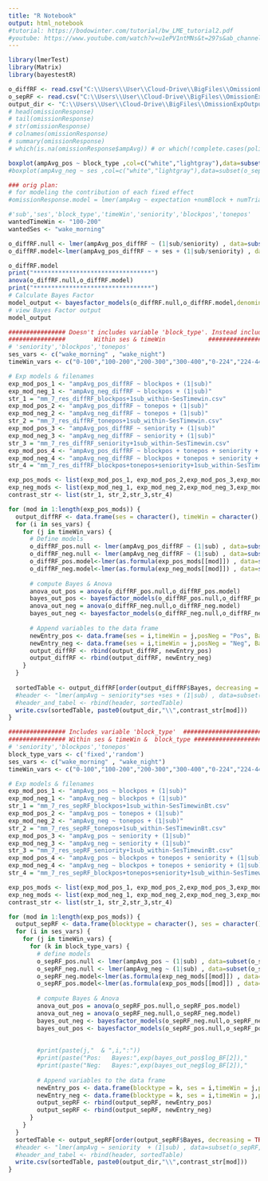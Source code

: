 ```yaml
---
title: "R Notebook"
output: html_notebook
#tutorial: https://bodowinter.com/tutorial/bw_LME_tutorial2.pdf
#youtube: https://www.youtube.com/watch?v=u1ePV1ntMNs&t=297s&ab_channel=LiquidBrainBioinformatics
---
```


```r
library(lmerTest)
library(Matrix)
library(bayestestR)

o_diffRF <- read.csv("C:\\Users\\User\\Cloud-Drive\\BigFiles\\OmissionExpOutput\\mix_modeling\\mm_7_sub-ses-posnegClust-tonepos-blockpos-senior12-manyTimeWin_diffRF.csv")
o_sepRF <- read.csv("C:\\Users\\User\\Cloud-Drive\\BigFiles\\OmissionExpOutput\\mix_modeling\\mm_7_sub-OrOf-ses-posnegClust-tonepos-blockpos-senior12-manyTimeWin.csv")
output_dir <- "C:\\Users\\User\\Cloud-Drive\\BigFiles\\OmissionExpOutput\\mix_modeling"
# head(omissionResponse)
# tail(omissionResponse)
# str(omissionResponse)
# colnames(omissionResponse)
# summary(omissionResponse)
# which(is.na(omissionResponse$ampAvg)) # or which(!complete.cases(politeness))

```

```r
boxplot(ampAvg_pos ~ block_type ,col=c("white","lightgray"),data=subset(o_sepRF, timeWin == "300-400"))
#boxplot(ampAvg_neg ~ ses ,col=c("white","lightgray"),data=subset(o_sepRF))
```


```r
### orig plan: 
# for modeling the contribution of each fixed effect
#omissionResponse.model = lmer(ampAvg ~ expectation +numBlock + numTrial +(1|sub),data=omissionData)
```

```r
#'sub','ses','block_type','timeWin','seniority','blockpos','tonepos'
wantedTimeWin <- "100-200" 
wantedSes <- "wake_morning" 

o_diffRF.null <- lmer(ampAvg_pos_diffRF ~ (1|sub/seniority) , data=subset(o_diffRF, timeWin == wantedTimeWin), REML=FALSE)
o_diffRF.model<-lmer(ampAvg_pos_diffRF ~ + ses + (1|sub/seniority) , data=subset(o_diffRF, timeWin == wantedTimeWin), REML=FALSE)

o_diffRF.model
print("*********************************")
anova(o_diffRF.null,o_diffRF.model)
print("*********************************")
# Calculate Bayes Factor
model_output <- bayesfactor_models(o_diffRF.null,o_diffRF.model,denominator=o_diffRF.null) 
# view Bayes Factor output
model_output
```



```r
################ Doesn't includes variable 'block_type'. Instead includes difference between fixed-rand ##############
################        Within ses & timeWin            #######################
# 'seniority','blockpos','tonepos'
ses_vars <- c("wake_morning" , "wake_night")
timeWin_vars <- c("0-100","100-200","200-300","300-400","0-224","224-444","0-48","48-100","100-148","148-200","200-248","248-300","300-348","348-400","400-444")

# Exp models & filenames
exp_mod_pos_1 <- "ampAvg_pos_diffRF ~ blockpos + (1|sub)"
exp_mod_neg_1 <- "ampAvg_neg_diffRF ~ blockpos + (1|sub)"
str_1 = "mm_7_res_diffRF_blockpos+1sub_within-SesTimewin.csv"
exp_mod_pos_2 <- "ampAvg_pos_diffRF ~ tonepos + (1|sub)"
exp_mod_neg_2 <- "ampAvg_neg_diffRF ~ tonepos + (1|sub)"
str_2 = "mm_7_res_diffRF_tonepos+1sub_within-SesTimewin.csv"
exp_mod_pos_3 <- "ampAvg_pos_diffRF ~ seniority + (1|sub)"
exp_mod_neg_3 <- "ampAvg_neg_diffRF ~ seniority + (1|sub)"
str_3 = "mm_7_res_diffRF_seniority+1sub_within-SesTimewin.csv"
exp_mod_pos_4 <- "ampAvg_pos_diffRF ~ blockpos + tonepos + seniority + (1|sub)"
exp_mod_neg_4 <- "ampAvg_neg_diffRF ~ blockpos + tonepos + seniority + (1|sub)"
str_4 = "mm_7_res_diffRF_blockpos+tonepos+seniority+1sub_within-SesTimewin.csv"

exp_pos_mods <- list(exp_mod_pos_1, exp_mod_pos_2,exp_mod_pos_3,exp_mod_pos_4)
exp_neg_mods <- list(exp_mod_neg_1, exp_mod_neg_2,exp_mod_neg_3,exp_mod_neg_4)
contrast_str <- list(str_1, str_2,str_3,str_4)

for (mod in 1:length(exp_pos_mods)) {
  output_diffRF <- data.frame(ses = character(), timeWin = character(), posNeg = character(), Bayes = numeric(), anovaPval = numeric())
  for (i in ses_vars) {
    for (j in timeWin_vars) {
      # Define models
      o_diffRF_pos.null <- lmer(ampAvg_pos_diffRF ~ (1|sub) , data=subset(o_diffRF, timeWin == j & ses==i), REML=FALSE)
      o_diffRF_neg.null <- lmer(ampAvg_neg_diffRF ~ (1|sub) , data=subset(o_diffRF, timeWin == j & ses==i), REML=FALSE)
      o_diffRF_pos.model<-lmer(as.formula(exp_pos_mods[[mod]]) , data=subset(o_diffRF, timeWin == j & ses==i), REML=FALSE)
      o_diffRF_neg.model<-lmer(as.formula(exp_neg_mods[[mod]]) , data=subset(o_diffRF, timeWin == j & ses==i), REML=FALSE)
      
      # compute Bayes & Anova
      anova_out_pos = anova(o_diffRF_pos.null,o_diffRF_pos.model)
      bayes_out_pos <- bayesfactor_models(o_diffRF_pos.null,o_diffRF_pos.model,denominator=o_diffRF_pos.null) 
      anova_out_neg = anova(o_diffRF_neg.null,o_diffRF_neg.model)
      bayes_out_neg <- bayesfactor_models(o_diffRF_neg.null,o_diffRF_neg.model,denominator=o_diffRF_neg.null) 
    
      # Append variables to the data frame
      newEntry_pos <- data.frame(ses = i,timeWin = j,posNeg = "Pos", Bayes = exp(bayes_out_pos$log_BF[2]), anovaPval = anova_out_pos$"Pr(>Chisq)"[2])
      newEntry_neg <- data.frame(ses = i,timeWin = j,posNeg = "Neg", Bayes = exp(bayes_out_neg$log_BF[2]), anovaPval = anova_out_neg$"Pr(>Chisq)"[2])
      output_diffRF <- rbind(output_diffRF, newEntry_pos)
      output_diffRF <- rbind(output_diffRF, newEntry_neg)
    }
  }
  
  sortedTable <- output_diffRF[order(output_diffRF$Bayes, decreasing = TRUE), ]
  #header <- "lmer(ampAvg ~ seniority*ses +ses + (1|sub) , data=subset(o_diffRF, timeWin == j & ses==i)"
  #header_and_tabel <- rbind(header, sortedTable)
  write.csv(sortedTable, paste0(output_dir,"\\",contrast_str[mod]))
}

```

```r
################ Includes variable 'block_type'  #######################
################ Within ses & timeWin &  block_type #######################
# 'seniority','blockpos','tonepos'
block_type_vars <- c('fixed','random')
ses_vars <- c("wake_morning" , "wake_night")
timeWin_vars <- c("0-100","100-200","200-300","300-400","0-224","224-444","0-48","48-100","100-148","148-200","200-248","248-300","300-348","348-400","400-444")

# Exp models & filenames
exp_mod_pos_1 <- "ampAvg_pos ~ blockpos + (1|sub)"
exp_mod_neg_1 <- "ampAvg_neg ~ blockpos + (1|sub)"
str_1 = "mm_7_res_sepRF_blockpos+1sub_within-SesTimewinBt.csv"
exp_mod_pos_2 <- "ampAvg_pos ~ tonepos + (1|sub)"
exp_mod_neg_2 <- "ampAvg_neg ~ tonepos + (1|sub)"
str_2 = "mm_7_res_sepRF_tonepos+1sub_within-SesTimewinBt.csv"
exp_mod_pos_3 <- "ampAvg_pos ~ seniority + (1|sub)"
exp_mod_neg_3 <- "ampAvg_neg ~ seniority + (1|sub)"
str_3 = "mm_7_res_sepRF_seniority+1sub_within-SesTimewinBt.csv"
exp_mod_pos_4 <- "ampAvg_pos ~ blockpos + tonepos + seniority + (1|sub)"
exp_mod_neg_4 <- "ampAvg_neg ~ blockpos + tonepos + seniority + (1|sub)"
str_4 = "mm_7_res_sepRF_blockpos+tonepos+seniority+1sub_within-SesTimewinBt.csv"

exp_pos_mods <- list(exp_mod_pos_1, exp_mod_pos_2,exp_mod_pos_3,exp_mod_pos_4)
exp_neg_mods <- list(exp_mod_neg_1, exp_mod_neg_2,exp_mod_neg_3,exp_mod_neg_4)
contrast_str <- list(str_1, str_2,str_3,str_4)

for (mod in 1:length(exp_pos_mods)) {
  output_sepRF <- data.frame(blocktype = character(), ses = character(), timeWin = character(), posNeg = character(), Bayes = numeric(), anovaPval = numeric())
  for (i in ses_vars) {
    for (j in timeWin_vars) {
      for (k in block_type_vars) {
        # define models
        o_sepRF_pos.null <- lmer(ampAvg_pos ~ (1|sub) , data=subset(o_sepRF, timeWin == j & ses==i & block_type==k), REML=FALSE)
        o_sepRF_neg.null <- lmer(ampAvg_neg ~ (1|sub) , data=subset(o_sepRF, timeWin == j & ses==i & block_type==k), REML=FALSE)
        o_sepRF_neg.model<-lmer(as.formula(exp_neg_mods[[mod]]) , data=subset(o_sepRF, timeWin == j & ses==i & block_type==k), REML=FALSE)
        o_sepRF_pos.model<-lmer(as.formula(exp_pos_mods[[mod]]) , data=subset(o_sepRF, timeWin == j & ses==i & block_type==k), REML=FALSE)
        
        # compute Bayes & Anova
        anova_out_pos = anova(o_sepRF_pos.null,o_sepRF_pos.model)
        anova_out_neg = anova(o_sepRF_neg.null,o_sepRF_neg.model)
        bayes_out_neg <- bayesfactor_models(o_sepRF_neg.null,o_sepRF_neg.model,denominator=o_sepRF_neg.null) 
        bayes_out_pos <- bayesfactor_models(o_sepRF_pos.null,o_sepRF_pos.model,denominator=o_sepRF_pos.null)
        
        
        #print(paste(j,"  & ",i,":"))
        #print(paste("Pos:   Bayes:",exp(bayes_out_pos$log_BF[2]),"     anova Pval: ",anova_out_pos$"Pr(>Chisq)"[2]))
        #print(paste("Neg:   Bayes:",exp(bayes_out_neg$log_BF[2]),"     anova Pval: ",anova_out_neg$"Pr(>Chisq)"[2]))
        
        # Append variables to the data frame
        newEntry_pos <- data.frame(blocktype = k, ses = i,timeWin = j,posNeg = "Pos", Bayes = exp(bayes_out_pos$log_BF[2]), anovaPval = anova_out_pos$"Pr(>Chisq)"[2])
        newEntry_neg <- data.frame(blocktype = k, ses = i,timeWin = j,posNeg = "Neg", Bayes = exp(bayes_out_neg$log_BF[2]), anovaPval = anova_out_neg$"Pr(>Chisq)"[2])
        output_sepRF <- rbind(output_sepRF, newEntry_pos)
        output_sepRF <- rbind(output_sepRF, newEntry_neg)
      }
    }
  }
  sortedTable <- output_sepRF[order(output_sepRF$Bayes, decreasing = TRUE), ]
  #header <- "lmer(ampAvg ~ seniority  + (1|sub) , data=subset(o_sepRF, timeWin == j & ses==i)"
  #header_and_tabel <- rbind(header, sortedTable)
  write.csv(sortedTable, paste0(output_dir,"\\",contrast_str[mod]))
}
  
```



